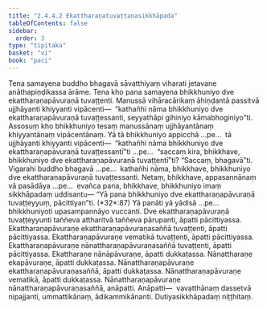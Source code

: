 ```yaml
---
title: "2.4.4.2 Ekattharaṇatuvaṭṭanasikkhāpada"
tableOfContents: false
sidebar:
  order: 3
type: "tipitaka"
basket: "vi"
book: "paci"
---
```



<DynamicBreadcrumb />

<Division number="936" book="paci">

<Paragraph number="2892" book="paci">
Tena samayena buddho bhagavā sāvatthiyaṃ viharati jetavane anāthapiṇḍikassa ārāme. Tena kho pana samayena bhikkhuniyo dve ekattharaṇapāvuraṇā tuvaṭṭenti. Manussā vihāracārikaṃ āhiṇḍantā passitvā ujjhāyanti khiyyanti vipācenti—  “kathañhi nāma bhikkhuniyo dve ekattharaṇapāvuraṇā tuvaṭṭessanti, seyyathāpi gihiniyo kāmabhoginiyo”ti.
</Paragraph>

<Paragraph number="2893" book="paci">
Assosuṃ kho bhikkhuniyo tesaṃ manussānaṃ ujjhāyantānaṃ khiyyantānaṃ vipācentānaṃ. Yā tā bhikkhuniyo appicchā …pe…  tā ujjhāyanti khiyyanti vipācenti—  “kathañhi nāma bhikkhuniyo dve ekattharaṇapāvuraṇā tuvaṭṭessantī”ti …pe…  “saccaṃ kira, bhikkhave, bhikkhuniyo dve ekattharaṇapāvuraṇā tuvaṭṭentī”ti? “Saccaṃ, bhagavā”ti. Vigarahi buddho bhagavā …pe…  kathañhi nāma, bhikkhave, bhikkhuniyo dve ekattharaṇapāvuraṇā tuvaṭṭessanti. Netaṃ, bhikkhave, appasannānaṃ vā pasādāya …pe…  evañca pana, bhikkhave, bhikkhuniyo imaṃ sikkhāpadaṃ uddisantu—
</Paragraph>

</Division>
<Division number="937" book="paci">

<Paragraph number="2894" book="paci">
<Emphasis>“Yā pana bhikkhuniyo dve ekattharaṇapāvuraṇā tuvaṭṭeyyuṃ, pācittiyan”</Emphasis>ti. (*32*:<Emphasis>87</Emphasis>)
</Paragraph>

</Division>
<Division number="938" book="paci">

<Paragraph number="2895" book="paci">
<Emphasis>Yā panā</Emphasis>ti yā yādisā …pe…  <Emphasis>bhikkhuniyo</Emphasis>ti upasampannāyo vuccanti.
</Paragraph>

<Paragraph number="2896" book="paci">
<Emphasis>Dve ekattharaṇapāvuraṇā tuvaṭṭeyyun</Emphasis>ti taññeva attharitvā taññeva pārupanti, āpatti pācittiyassa.
</Paragraph>

</Division>
<Division number="939" book="paci">

<Paragraph number="2897" book="paci">
Ekattharaṇapāvuraṇe ekattharaṇapāvuraṇasaññā tuvaṭṭenti, āpatti pācittiyassa. Ekattharaṇapāvuraṇe vematikā tuvaṭṭenti, āpatti pācittiyassa. Ekattharaṇapāvuraṇe nānattharaṇapāvuraṇasaññā tuvaṭṭenti, āpatti pācittiyassa.
</Paragraph>

<Paragraph number="2898" book="paci">
Ekattharaṇe nānāpāvuraṇe, āpatti dukkaṭassa. Nānattharaṇe ekapāvuraṇe, āpatti dukkaṭassa. Nānattharaṇapāvuraṇe ekattharaṇapāvuraṇasaññā, āpatti dukkaṭassa. Nānattharaṇapāvuraṇe vematikā, āpatti dukkaṭassa. Nānattharaṇapāvuraṇe nānattharaṇapāvuraṇasaññā, anāpatti.
</Paragraph>

</Division>
<Division number="940" book="paci">

<Paragraph number="2899" book="paci">
Anāpatti—  vavatthānaṃ dassetvā nipajjanti, ummattikānaṃ, ādikammikānanti.

</Paragraph>
</Division>

<Paragraph number="2900" type="center" book="paci">
Dutiyasikkhāpadaṃ niṭṭhitaṃ.
</Paragraph>